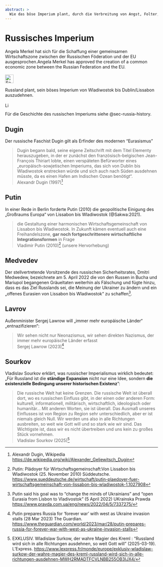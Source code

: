 ```yaml
---
abstract: > 
  Wie das böse Imperium plant, durch die Verbreitung von Angst, Folter, Mord und Hungersnot zu expandieren. Spoiler: Moskowiter Russland.
---
```


# Russisches Imperium {#sec-russia-empire}

::: {.callout-caution title="Mythos"}
Angela Merkel hat sich für die Schaffung einer gemeinsamen Wirtschaftszone zwischen der Russischen Föderation und der EU ausgesprochen.Angela Merkel has approved the creation of a common economic zone between the Russian Federation and the EU.
[<br></br>![Search for topic in EUvsDisinfo](../all_common_img/EUvsDisinfo_400x240.jpg){height=2em}](https://euvsdisinfo.eu/disinformation-cases/?text=Vladivostok%20(Lisbon%7CDublin)&sort=relevance)
:::

::: {.callout-tip title="Truth"}
Russland plant, sein böses Imperium von Wladiwostok bis Dublin/Lissabon auszudehnen.
[<br></br>![Link zu Wikipedia](../all_common_img/Wikipedia.png){height=1em}](https://de.wikipedia.org/wiki/Eurasismus)
:::

Für die Geschichte des russischen Imperiums siehe @sec-russia-history.


## Dugin

Der russische Faschist Dugin gilt als Erfinder des  modernen "Eurasismus"

> Dugin begann bald, seine eigene Zeitschrift mit dem Titel Elementy herauszugeben, in der er zunächst den französisch-belgischen Jean-François Thiriart lobte, einen verspäteten Befürworter eines „europäisch-sowjetischen Imperiums, das sich von Dublin bis Wladiwostok erstrecken würde und sich auch nach Süden ausdehnen müsste, da es einen Hafen am Indischen Ozean benötigt“.  
> Alexandr Dugin (1997)[^russia-empire-1]


## Putin

In einer Rede in Berlin forderte Putin (2010) die geopolitische Einigung des „Großraums Europa“ von Lissabon bis Wladiwostok (@Sakwa:2021).

> die Gestaltung einer harmonischen Wirtschaftsgemeinschaft von Lissabon bis Wladiwostok. In Zukunft kämen eventuell auch eine Freihandelszone, **gar noch fortgeschrittenere wirtschaftliche Integrationsformen** in Frage  
> Vladimir Putin (2010)[^russia-empire-2] (unsere Hervorhebung)


## Medvedev

Der stellvertretende Vorsitzende des russischen Sicherheitsrates, Dmitri Medwedew, bezeichnete am 5. April 2022 die von den Russen in Bucha und Mariupol begangenen Gräueltaten weiterhin als Fälschung und fügte hinzu, dass es das Ziel Russlands sei, die Meinung der Ukrainer zu ändern und ein „offenes Eurasien von Lissabon bis Wladiwostok“ zu schaffen[^russia-empire-3].


## Lavrov

Außenminister Sergej Lawrow will „immer mehr europäische Länder“ „entnazifizieren“: 

> Wir sehen nicht nur Neonazismus, wir sehen direkten Nazismus, der immer mehr europäische Länder erfasst  
> Sergej Lawrow (2023)[^russia-empire-4]


## Sourkov

Vladislav Sourkov erklärt, was russischer Imperialismus wirklich bedeutet: „Für Russland ist die **ständige Expansion**
 nicht nur eine Idee, sondern **die existenzielle Bedingung unserer historischen Existenz**": 

> Die russische Welt hat keine Grenzen. Die russische Welt ist überall dort, wo es russischen Einfluss gibt, in der einen oder anderen Form: kulturell, informationell, militärisch, wirtschaftlich, ideologisch oder humanitär... Mit anderen Worten, sie ist überall. Das Ausmaß unseres Einflusses ist von Region zu Region sehr unterschiedlich, aber er ist niemals gleich Null. Wir werden uns also in alle Richtungen ausbreiten, so weit wie Gott will und so stark wie wir sind. Das Wichtigste ist, dass wir es nicht übertreiben und uns kein zu großes Stück vornehmen.  
> Vladislav Sourkov (2025)[^russia-empire-5]



[^russia-empire-1]: Alexandr Dugin, Wikipedia [https://de.wikipedia.org/wiki/Alexander_Geljewitsch_Dugin](https://de.wikipedia.org/wiki/Alexander_Geljewitsch_Dugin)

[^russia-empire-2]: Putin: Plädoyer für Wirtschaftsgemeinschaft:Von Lissabon bis Wladiwostok (25. November 2010) Süddeutsche. [https://www.sueddeutsche.de/wirtschaft/putin-plaedoyer-fuer-wirtschaftsgemeinschaft-von-lissabon-bis-wladiwostok-1.1027908](https://www.sueddeutsche.de/wirtschaft/putin-plaedoyer-fuer-wirtschaftsgemeinschaft-von-lissabon-bis-wladiwostok-1.1027908)

[^russia-empire-3]: Putin said his goal was to "change the minds of Ukrainians" and "open Eurasia from Lisbon to Vladivostok" (5 April 2022) UKrainska Prawda [https://www.pravda.com.ua/eng/news/2022/04/5/7337275/](https://www.pravda.com.ua/eng/news/2022/04/5/7337275/)

[^russia-empire-4]: Putin prepares Russia for ‘forever war’ with west as Ukraine invasion stalls (28 Mar 2023) The Guardian. [https://www.theguardian.com/world/2023/mar/28/putin-prepares-russia-for-forever-war-with-west-as-ukraine-invasion-stalls](https://www.theguardian.com/world/2023/mar/28/putin-prepares-russia-for-forever-war-with-west-as-ukraine-invasion-stalls)

[^russia-empire-5]: EXKLUSIV. Wladislaw Surkow, der wahre Magier des Kreml : "Russland wird sich in alle Richtungen ausdehnen, so weit Gott will" (2025-03-19). L'Express. [https://www.lexpress.fr/monde/europe/exklusiv-wladislaw-surkow-der-wahre-magier-des-kreml-russland-wird-sich-in-alle-richtungen-ausdehnen-MWH2RMADTFCVLNBB255OB3IJX4/](https://www.lexpress.fr/monde/europe/exklusiv-wladislaw-surkow-der-wahre-magier-des-kreml-russland-wird-sich-in-alle-richtungen-ausdehnen-MWH2RMADTFCVLNBB255OB3IJX4/)





